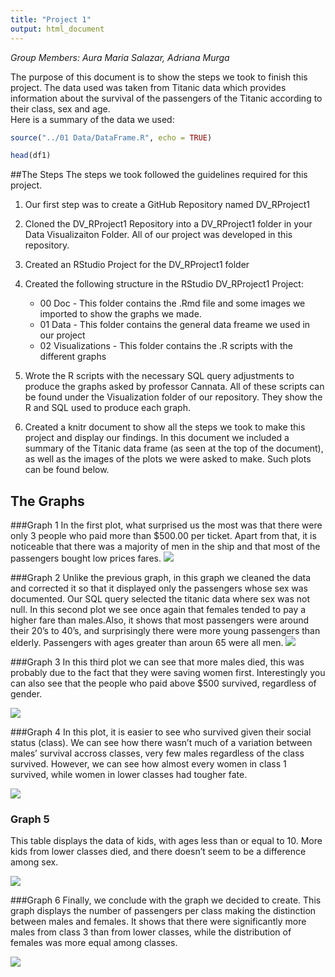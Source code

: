 ```yaml
---
title: "Project 1"
output: html_document
---
```

_Group Members: Aura Maria Salazar, Adriana Murga_

The purpose of this document is to show the steps we took to finish this project. The data used was taken from Titanic data which provides information about the survival of the passengers of the Titanic according to their class, sex and age.  
Here is a summary of the data we used:

```r
source("../01 Data/DataFrame.R", echo = TRUE)

```
```r
head(df1)
```

##The Steps 
The steps we took followed the guidelines required for this project. 

1. Our first step was to create a GitHub Repository named DV_RProject1 

2. Cloned the DV_RProject1 Repository into a DV_RProject1 folder in your Data Visualizaiton Folder. All of our project was developed in this repository.

3. Created an RStudio Project for the DV_RProject1 folder

4. Created the following structure in the RStudio DV_RProject1 Project:
      - 00 Doc - This folder contains the .Rmd file and some images we imported to show the graphs we made. 
      - 01 Data - This folder contains the general data freame we used in our project
      - 02 Visualizations - This folder contains the .R scripts with the different graphs
      
5. Wrote the R scripts with the necessary SQL query adjustments to produce the graphs asked by professor Cannata. All of these scripts can be found under the Visualization folder of our repository. They show the R and SQL used to produce each graph. 

6. Created a knitr document to show all the steps we took to make this project and display our findings. In this document we included a summary of the Titanic data frame (as seen at the top of the document), as well as the images of the plots we were asked to make. Such plots can be found below. 


## The Graphs

###Graph 1
In the first plot, what surprised us the most was that there were only 3 people who paid more than $500.00 per ticket. Apart from that, it is noticeable that there was a majority of men in the ship and that most of the passengers bought low prices fares. 
![](Graph1.png)

###Graph 2
Unlike the previous graph, in this graph we cleaned the data and corrected it so that it displayed only the passengers whose sex was documented. Our SQL query selected the titanic data where sex was not null. In this second plot we see once again that females tended to pay a higher fare than males.Also, it shows that most passengers were around their 20's to 40's, and surprisingly there were more young passengers than elderly. Passengers with ages greater than aroun 65 were all men. 
![](./Graph2.png)

###Graph 3
In this third plot we can see that more males died, this was probably due to the fact that they were saving women first. Interestingly you can also see that the people who paid above $500 survived, regardless of gender. 

![](./Graph3.png)

###Graph 4
In this plot, it is easier to see who survived given their social status (class). We can see how there wasn't much of a variation between males' survival accross classes, very few males regardless of the class survived. However, we can see how almost every women in class 1 survived, while women in lower classes had tougher fate.

![](./Graph4.png)

### Graph 5
This table displays the data of kids, with ages less than or equal to 10. More kids from lower classes died, and there doesn't seem to be a difference among sex. 

![](./Graph5.png)

###Graph 6
Finally, we conclude with the graph we decided to create. This graph displays the number of passengers per class making the distinction between males and females. It shows that there were significantly more males from class 3 than from lower classes, while the distribution of females was more equal among classes. 

![](./Graph6.png)